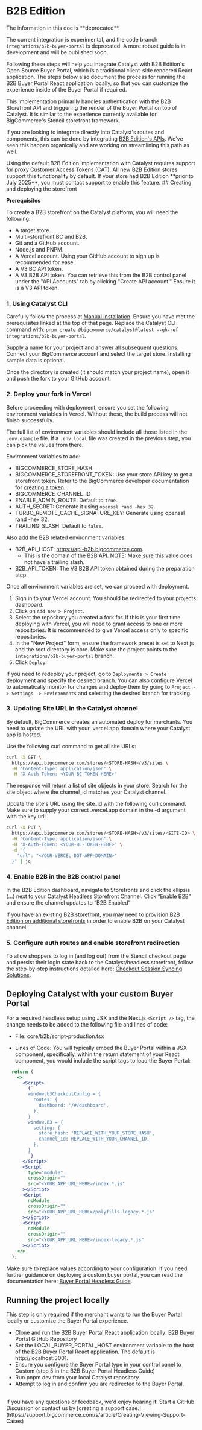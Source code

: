 # B2B Edition

<Callout type="warning">
The information in this doc is **deprecated**.

The current integration is experimental, and the code branch `integrations/b2b-buyer-portal` is deprecated. A more robust guide is in development and will be published soon.
</Callout>

Following these steps will help you integrate Catalyst with B2B Edition's Open Source Buyer Portal, which is a traditional client-side rendered React application. The steps below also document the process for running the B2B Buyer Portal React application locally, so that you can customize the experience inside of the Buyer Portal if required.

This implementation primarily handles authentication with the B2B Storefront API and triggering the render of the Buyer Portal on top of Catalyst. It is similar to the experience currently available for BigCommerce's Stencil storefront framework.

If you are looking to integrate directly into Catalyst's routes and components, this can be done by integrating [B2B Edition's APIs](https://developer.bigcommerce.com/b2b-edition/apis). We've seen this happen organically and are working on streamlining this path as well.

<Callout type="info">
Using the default B2B Edition implementation with Catalyst requires support for proxy Customer Access Tokens (CAT). All new B2B Edition stores support this functionality by default. If your store had B2B Edition **prior to July 2025**, you must contact support to enable this feature.
</Callout>
## Creating and deploying the storefront

**Prerequisites**

To create a B2B storefront on the Catalyst platform, you will need the following:

- A target store. 
- Multi-storefront BC and B2B. 
- Git and a GitHub account. 
- Node.js and PNPM. 
- A Vercel account. Using your GitHub account to sign up is recommended for ease. 
- A V3 BC API token. 
- A V3 B2B API token. You can retrieve this from the B2B control panel under the "API Accounts" tab by clicking "Create API account." Ensure it is a V3 API token. 

### 1. Using Catalyst CLI

Carefully follow the process at [Manual Installation](/docs/storefront/catalyst/development/manual-installation). Ensure you have met the prerequisites linked at the top of that page. Replace the Catalyst CLI command with: `pnpm create @bigcommerce/catalyst@latest --gh-ref integrations/b2b-buyer-portal`.

Supply a name for your project and answer all subsequent questions. Connect your BigCommerce account and select the target store. Installing sample data is optional. 

Once the directory is created (it should match your project name), open it and push the fork to your GitHub account.

### 2. Deploy your fork in Vercel

Before proceeding with deployment, ensure you set the following environment variables in Vercel. Without these, the build process will not finish successfully. 

The full list of environment variables should include all those listed in the `.env.example` file. If a `.env.local` file was created in the previous step, you can pick the values from there. 

Environment variables to add:

- BIGCOMMERCE_STORE_HASH
- BIGCOMMERCE_STOREFRONT_TOKEN: Use your store API key to get a storefront token. Refer to the BigCommerce developer documentation for [creating a token](https://developer.bigcommerce.com/docs/rest-authentication/tokens#create-a-token). 
- BIGCOMMERCE_CHANNEL_ID 
- ENABLE_ADMIN_ROUTE: Default to `true`. 
- AUTH_SECRET: Generate it using `openssl rand -hex 32`. 
- TURBO_REMOTE_CACHE_SIGNATURE_KEY: Generate using openssl rand -hex 32. 
- TRAILING_SLASH: Default to `false`. 

Also add the B2B related environment variables:

- B2B_API_HOST: https://api-b2b.bigcommerce.com.
  - This is the domain of the B2B API. NOTE: Make sure this value does not have a trailing slash.
- B2B_API_TOKEN: The V3 B2B API token obtained during the preparation step. 

Once all environment variables are set, we can proceed with deployment. 

1. Sign in to your Vercel account. You should be redirected to your projects dashboard.
2. Click on `Add new > Project`. 
3. Select the repository you created a fork for.  If this is your first time deploying with Vercel, you will need to grant access to one or more repositories. It is recommended to give Vercel access only to specific repositories. 
4. In the "New Project" form, ensure the framework preset is set to Next.js and the root directory is core. Make sure the project points to the `integrations/b2b-buyer-portal` branch.
5. Click `Deploy`. 

If you need to redeploy your project, go to `Deployments > Create` deployment and specify the desired branch.  You can also configure Vercel to automatically monitor for changes and deploy them by going to `Project -> Settings -> Environments` and selecting the desired branch for tracking. 

### 3. Updating Site URL in the Catalyst channel

By default, BigCommerce creates an automated deploy for merchants. You need to update the URL with your .vercel.app domain where your Catalyst app is hosted. 

Use the following curl command to get all site URLs:

```sh
curl -X GET \
  https://api.bigcommerce.com/stores/<STORE-HASH>/v3/sites \
  -H 'Content-Type: application/json' \
  -H 'X-Auth-Token: <YOUR-BC-TOKEN-HERE>'
```

The response will return a list of site objects in your store. Search for the site object where the channel_id matches your Catalyst channel.

Update the site's URL using the site_id with the following curl command. Make sure to supply your correct .vercel.app domain in the -d argument with the key url: 

```sh
curl -X PUT \
  https://api.bigcommerce.com/stores/<STORE-HASH>/v3/sites/<SITE-ID> \
  -H 'Content-Type: application/json' \
  -H 'X-Auth-Token: <YOUR-BC-TOKEN-HERE>' \
  -d '{
    "url": "<YOUR-VERCEL-DOT-APP-DOMAIN>"
  }' | jq
```

### 4. Enable B2B in the B2B control panel

In the B2B Edition dashboard, navigate to Storefronts and click the ellipsis (...) next to your Catalyst Headless Storefront Channel. Click “Enable B2B” and ensure the channel updates to “B2B Enabled”

If you have an existing B2B storefront, you may need to [provision B2B Edition on additional storefronts](https://support.bigcommerce.com/s/article/B2B-Edition-and-Multi-Storefront?language=en_US) in order to enable B2B on your Catalyst channel.

### 5. Configure auth routes and enable storefront redirection

To allow shoppers to log in (and log out) from the Stencil checkout page and persist their login state back to the Catalyst/headless storefront, follow the step-by-step instructions detailed here: [Checkout Session Syncing Solutions](/docs/storefront/catalyst/development/session-sync).

## Deploying Catalyst with your custom Buyer Portal

For a required headless setup using JSX and the Next.js `<Script />` tag, the change needs to be added to the following file and lines of code:

- File: core/b2b/script-production.tsx 

- Lines of Code: You will typically embed the Buyer Portal within a JSX component, specifically, within the return statement of your React component, you would include the script tags to load the Buyer Portal:

```jsx
  return (
    <>
      <Script>
        {`
        window.b3CheckoutConfig = {
          routes: {
            dashboard: '/#/dashboard',
          },
        }
        window.B3 = {
          setting: {
            store_hash: 'REPLACE_WITH_YOUR_STORE_HASH',  
            channel_id: REPLACE_WITH_YOUR_CHANNEL_ID,
          },
        }
        `}
      </Script>
      <Script
        type="module"
        crossOrigin=""
        src="<YOUR_APP_URL_HERE>/index.*.js"
      ></Script>
      <Script
        noModule
        crossOrigin=""
        src="<YOUR_APP_URL_HERE>/polyfills-legacy.*.js"
      ></Script>
      <Script
        noModule
        crossOrigin=""
        src="<YOUR_APP_URL_HERE>/index-legacy.*.js"
      ></Script>
    </>
  );
```

Make sure to replace values according to your configuration. If you need further guidance on deploying a custom buyer portal, you can read the documentation here: [Buyer Portal Headless Guide](https://github.com/bigcommerce/b2b-buyer-portal/blob/main/docs/headless.md).

## Running the project locally

This step is only required if the merchant wants to run the Buyer Portal locally or customize the Buyer Portal experience.

- Clone and run the B2B Buyer Portal React application locally: B2B Buyer Portal GitHub Repository
- Set the LOCAL_BUYER_PORTAL_HOST environment variable to the host of the B2B Buyer Portal React application. The default is http://localhost:3001.
- Ensure you configure the Buyer Portal type in your control panel to Custom (step 5 in the B2B Buyer Portal Headless Guide)
- Run pnpm dev from your local Catalyst repository.
- Attempt to log in and confirm you are redirected to the Buyer Portal.

<br/>

<Callout type="info">
If you have any questions or feedback, we'd enjoy hearing it! Start a GitHub Discussion or contact us by [creating a support case.](https://support.bigcommerce.com/s/article/Creating-Viewing-Support-Cases)
</Callout>
